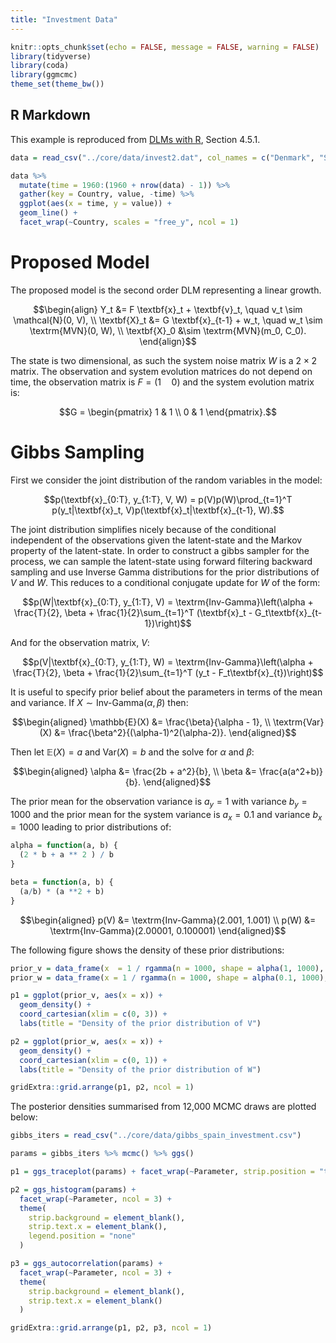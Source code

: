 ```yaml
---
title: "Investment Data"
---
```


```r
knitr::opts_chunk$set(echo = FALSE, message = FALSE, warning = FALSE)
library(tidyverse)
library(coda)
library(ggmcmc)
theme_set(theme_bw())
```

## R Markdown

This example is reproduced from [DLMs with R](https://www.springer.com/us/book/9780387772370), Section 4.5.1.

```r
data = read_csv("../core/data/invest2.dat", col_names = c("Denmark", "Spain"))

data %>%
  mutate(time = 1960:(1960 + nrow(data) - 1)) %>%
  gather(key = Country, value, -time) %>%
  ggplot(aes(x = time, y = value)) +
  geom_line() +
  facet_wrap(~Country, scales = "free_y", ncol = 1)
```

# Proposed Model

The proposed model is the second order DLM representing a linear growth.

$$\begin{align}
Y_t &= F \textbf{x}_t + \textbf{v}_t, \quad v_t \sim \mathcal{N}(0, V), \\
\textbf{X}_t &= G \textbf{x}_{t-1} + w_t, \quad w_t \sim \textrm{MVN}(0, W), \\
\textbf{X}_0 &\sim \textrm{MVN}(m_0, C_0).
\end{align}$$

The state is two dimensional, as such the system noise matrix $W$ is a $2 \times 2$ matrix. The observation and system evolution matrices do not depend on time, the observation matrix is $F = (1 \quad 0)$ and the system evolution matrix is:

$$G = \begin{pmatrix} 
1 & 1 \\
0 & 1
\end{pmatrix}.$$

# Gibbs Sampling

First we consider the joint distribution of the random variables in the model:

$$p(\textbf{x}_{0:T}, y_{1:T}, V, W) = p(V)p(W)\prod_{t=1}^T p(y_t|\textbf{x}_t, V)p(\textbf{x}_t|\textbf{x}_{t-1}, W).$$

The joint distribution simplifies nicely because of the conditional independent of the observations given the latent-state and the Markov property of the latent-state. In order to construct a gibbs sampler for the process, we can sample the latent-state using forward filtering backward sampling and use Inverse Gamma distributions for the prior distributions of $V$ and $W$. This reduces to a conditional conjugate update for $W$ of the form:

$$p(W|\textbf{x}_{0:T}, y_{1:T}, V) = \textrm{Inv-Gamma}\left(\alpha + \frac{T}{2}, \beta + \frac{1}{2}\sum_{t=1}^T (\textbf{x}_t - G_t\textbf{x}_{t-1})\right)$$

And for the observation matrix, $V$:

$$p(V|\textbf{x}_{0:T}, y_{1:T}, W) = \textrm{Inv-Gamma}\left(\alpha + \frac{T}{2}, \beta + \frac{1}{2}\sum_{t=1}^T (y_t - F_t\textbf{x}_{t})\right)$$

It is useful to specify prior belief about the parameters in terms of the mean and variance. If $X \sim \textrm{Inv-Gamma}(\alpha, \beta)$ then:

$$\begin{aligned}
\mathbb{E}(X) &= \frac{\beta}{\alpha - 1}, \\
\textrm{Var}(X) &= \frac{\beta^2}{(\alpha-1)^2(\alpha-2)}.
\end{aligned}$$

Then let $\mathbb{E}(X) = a$ and $\textrm{Var}(X) = b$ and the solve for $\alpha$ and $\beta$:

$$\begin{aligned}
\alpha &= \frac{2b + a^2}{b}, \\
\beta &= \frac{a(a^2+b)}{b}.
\end{aligned}$$

The prior mean for the observation variance is $a_y = 1$ with variance $b_y = 1000$ and the prior mean for the system variance is $a_x = 0.1$ and variance $b_x = 1000$ leading to prior distributions of:

```r
alpha = function(a, b) {
  (2 * b + a ** 2 ) / b
}

beta = function(a, b) {
  (a/b) * (a **2 + b)
}
```


$$\begin{aligned}
p(V) &= \textrm{Inv-Gamma}(2.001, 1.001) \\
p(W) &= \textrm{Inv-Gamma}(2.00001, 0.100001)
\end{aligned}$$

The following figure shows the density of these prior distributions:

```r
prior_v = data_frame(x  = 1 / rgamma(n = 1000, shape = alpha(1, 1000), rate = beta(1, 1000)))
prior_w = data_frame(x = 1 / rgamma(n = 1000, shape = alpha(0.1, 1000), rate = beta(0.1, 1000)))

p1 = ggplot(prior_v, aes(x = x)) + 
  geom_density() +
  coord_cartesian(xlim = c(0, 3)) +
  labs(title = "Density of the prior distribution of V")

p2 = ggplot(prior_w, aes(x = x)) + 
  geom_density() +
  coord_cartesian(xlim = c(0, 1)) +
  labs(title = "Density of the prior distribution of W")

gridExtra::grid.arrange(p1, p2, ncol = 1)
```

The posterior densities summarised from 12,000 MCMC draws are plotted below:

```r
gibbs_iters = read_csv("../core/data/gibbs_spain_investment.csv")
```


```r
params = gibbs_iters %>% mcmc() %>% ggs()

p1 = ggs_traceplot(params) + facet_wrap(~Parameter, strip.position = "top", ncol = 3)

p2 = ggs_histogram(params) +
  facet_wrap(~Parameter, ncol = 3) +
  theme(
    strip.background = element_blank(),
    strip.text.x = element_blank(),
    legend.position = "none"
  )

p3 = ggs_autocorrelation(params) + 
  facet_wrap(~Parameter, ncol = 3) + 
  theme(
    strip.background = element_blank(),
    strip.text.x = element_blank()
  )

gridExtra::grid.arrange(p1, p2, p3, ncol = 1)
```